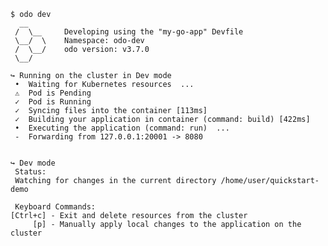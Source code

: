 ```console
$ odo dev
  __
 /  \__     Developing using the "my-go-app" Devfile
 \__/  \    Namespace: odo-dev
 /  \__/    odo version: v3.7.0
 \__/

↪ Running on the cluster in Dev mode
 •  Waiting for Kubernetes resources  ...
 ⚠  Pod is Pending
 ✓  Pod is Running
 ✓  Syncing files into the container [113ms]
 ✓  Building your application in container (command: build) [422ms]
 •  Executing the application (command: run)  ...
 -  Forwarding from 127.0.0.1:20001 -> 8080


↪ Dev mode
 Status:
 Watching for changes in the current directory /home/user/quickstart-demo

 Keyboard Commands:
[Ctrl+c] - Exit and delete resources from the cluster
     [p] - Manually apply local changes to the application on the cluster
```